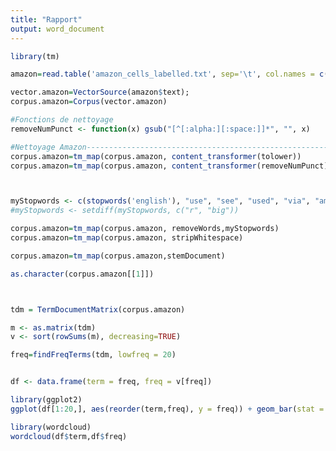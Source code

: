 ```yaml
---
title: "Rapport"
output: word_document
---
```

```r
library(tm)

amazon=read.table('amazon_cells_labelled.txt', sep='\t', col.names = c("text","avis"))

vector.amazon=VectorSource(amazon$text);
corpus.amazon=Corpus(vector.amazon)

#Fonctions de nettoyage
removeNumPunct <- function(x) gsub("[^[:alpha:][:space:]]*", "", x)

#Nettoyage Amazon----------------------------------------------------------------------------------------------------
corpus.amazon=tm_map(corpus.amazon, content_transformer(tolower))
corpus.amazon=tm_map(corpus.amazon, content_transformer(removeNumPunct))



myStopwords <- c(stopwords('english'), "use", "see", "used", "via", "amp", "us", "go")
#myStopwords <- setdiff(myStopwords, c("r", "big"))

corpus.amazon=tm_map(corpus.amazon, removeWords,myStopwords)
corpus.amazon=tm_map(corpus.amazon, stripWhitespace)

corpus.amazon=tm_map(corpus.amazon,stemDocument)

as.character(corpus.amazon[[1]])



tdm = TermDocumentMatrix(corpus.amazon)

m <- as.matrix(tdm)
v <- sort(rowSums(m), decreasing=TRUE)

freq=findFreqTerms(tdm, lowfreq = 20)


df <- data.frame(term = freq, freq = v[freq])

library(ggplot2) 
ggplot(df[1:20,], aes(reorder(term,freq), y = freq)) + geom_bar(stat = "identity") + xlab("Terms") + ylab("Count") + coord_flip()

library(wordcloud)
wordcloud(df$term,df$freq)



```

